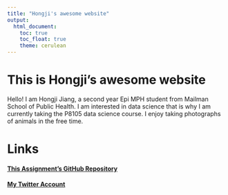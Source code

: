 ```yaml
---
title: "Hongji's awesome website"
output: 
  html_document:
    toc: true
    toc_float: true
    theme: cerulean
---
```


# This is Hongji's awesome website

Hello! I am Hongji Jiang, a second year Epi MPH student from Mailman School of Public Health.
I am interested in data science that is why I am currently taking the P8105 data science course.
I enjoy taking photographs of animals in the free time.

# Links
#### [This Assignment's GitHub Repository](https://github.com/HongjiJ/p8105_mtp_hj2596.git)
#### [My Twitter Account](https://twitter.com/hongjijiang2)
